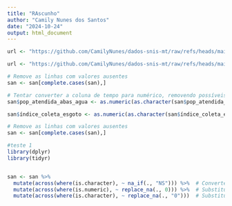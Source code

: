 ```yaml
---
title: "RAscunho"
author: "Camily Nunes dos Santos"
date: "2024-10-24"
output: html_document
---
```

  
  
```r
url <- "https://github.com/CamilyNunes/dados-snis-mt/raw/refs/heads/main/Dados/SNIS%20-%20S%C3%A9rie%20Hist%C3%B3rica/AgregadoSNISMT(TESTE).csv"
```
  
    

  
```r
url <- "https://github.com/CamilyNunes/dados-snis-mt/raw/refs/heads/main/Dados/SNIS%20-%20S%C3%A9rie%20Hist%C3%B3rica/AgregadoSNISMT.csv"
```
     

```r
# Remove as linhas com valores ausentes
san <- san[complete.cases(san),]
```
  
    
```r
# Tentar converter a coluna de tempo para numérico, removendo possíveis caracteres
san$pop_atendida_abas_agua <- as.numeric(as.character(san$pop_atendida_abas_agua))

san$índice_coleta_esgoto <- as.numeric(as.character(san$índice_coleta_esgoto))
```
  
 
```r
# Remove as linhas com valores ausentes
san <- san[complete.cases(san),]
```
  
      
```r
#teste 1 
library(dplyr)
library(tidyr)


san <- san %>%
  mutate(across(where(is.character), ~ na_if(., "NS"))) %>%  # Converte "NS" em NA apenas nas colunas de texto
  mutate(across(where(is.numeric), ~ replace_na(., 0))) %>%  # Substitui NA por 0 nas colunas numéricas
  mutate(across(where(is.character), ~ replace_na(., "0")))  # Substitui NA por "0" nas colunas de texto
```
     
    
